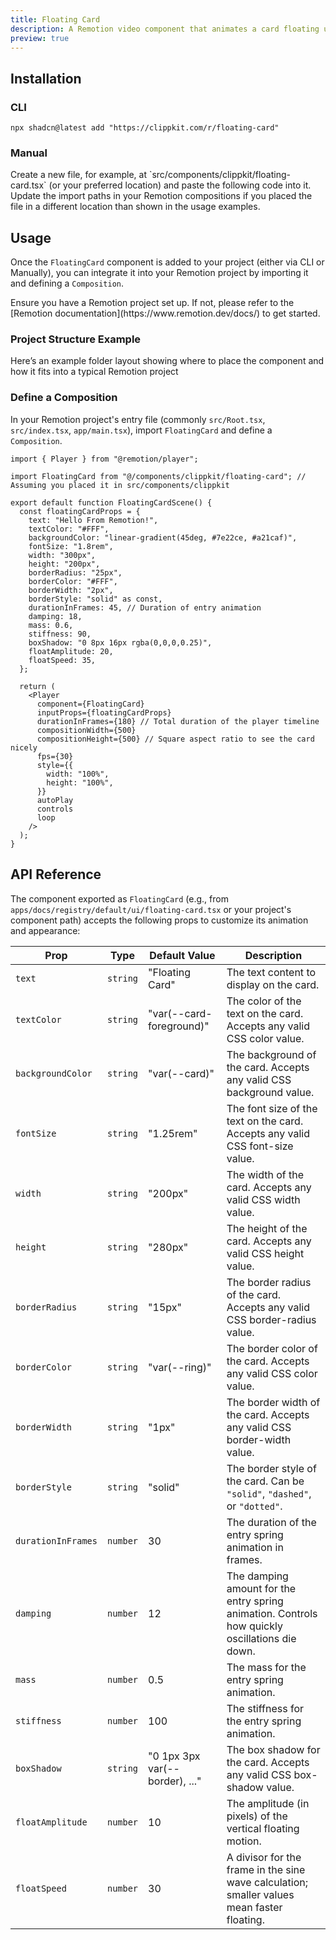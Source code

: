 ```yaml
---
title: Floating Card
description: A Remotion video component that animates a card floating up and down with a spring-based entry.
preview: true
---
```


<ComponentTabs name="floating-card-demo" />

## Installation

### CLI

```package-install
npx shadcn@latest add "https://clippkit.com/r/floating-card"
```

### Manual

<Steps>
  <Step>
    Create a new file, for example, at `src/components/clippkit/floating-card.tsx` (or your preferred location) and paste the following code into it.
    <ComponentSource name="floating-card" />
  </Step>
  <Step>Update the import paths in your Remotion compositions if you placed the file in a different location than shown in the usage examples.</Step>
</Steps>

## Usage

Once the `FloatingCard` component is added to your project (either via CLI or Manually), you can integrate it into your Remotion project by importing it and defining a `Composition`.

<Callout title="Prerequisite">
  Ensure you have a Remotion project set up. If not, please refer to the
  [Remotion documentation](https://www.remotion.dev/docs/) to get started.
</Callout>

### Project Structure Example

Here’s an example folder layout showing where to place the component and how it fits into a typical Remotion project

<FileWrapper name="floating-card">
  <Files>
    <Folder name="app" defaultOpen>
      <File name="main.tsx" />
    </Folder>
    <Folder name="components" defaultOpen>
      <Folder name="clippkit" defaultOpen>
        <File name="floating-card.tsx" />
      </Folder>
    </Folder>
  </Files>
</FileWrapper>

### Define a Composition

In your Remotion project's entry file (commonly `src/Root.tsx`, `src/index.tsx`, `app/main.tsx`), import `FloatingCard` and define a `Composition`.

```tsx title="app/main.tsx (or equivalent)"
import { Player } from "@remotion/player";

import FloatingCard from "@/components/clippkit/floating-card"; // Assuming you placed it in src/components/clippkit

export default function FloatingCardScene() {
  const floatingCardProps = {
    text: "Hello From Remotion!",
    textColor: "#FFF",
    backgroundColor: "linear-gradient(45deg, #7e22ce, #a21caf)",
    fontSize: "1.8rem",
    width: "300px",
    height: "200px",
    borderRadius: "25px",
    borderColor: "#FFF",
    borderWidth: "2px",
    borderStyle: "solid" as const,
    durationInFrames: 45, // Duration of entry animation
    damping: 18,
    mass: 0.6,
    stiffness: 90,
    boxShadow: "0 8px 16px rgba(0,0,0,0.25)",
    floatAmplitude: 20,
    floatSpeed: 35,
  };

  return (
    <Player
      component={FloatingCard}
      inputProps={floatingCardProps}
      durationInFrames={180} // Total duration of the player timeline
      compositionWidth={500}
      compositionHeight={500} // Square aspect ratio to see the card nicely
      fps={30}
      style={{
        width: "100%",
        height: "100%",
      }}
      autoPlay
      controls
      loop
    />
  );
}
```

## API Reference

The component exported as `FloatingCard` (e.g., from `apps/docs/registry/default/ui/floating-card.tsx` or your project's component path) accepts the following props to customize its animation and appearance:

| Prop               | Type     | Default Value                  | Description                                                                                    |
| ------------------ | -------- | ------------------------------ | ---------------------------------------------------------------------------------------------- |
| `text`             | `string` | "Floating Card"                | The text content to display on the card.                                                       |
| `textColor`        | `string` | "var(--card-foreground)"       | The color of the text on the card. Accepts any valid CSS color value.                          |
| `backgroundColor`  | `string` | "var(--card)"                  | The background of the card. Accepts any valid CSS background value.                            |
| `fontSize`         | `string` | "1.25rem"                      | The font size of the text on the card. Accepts any valid CSS font-size value.                  |
| `width`            | `string` | "200px"                        | The width of the card. Accepts any valid CSS width value.                                      |
| `height`           | `string` | "280px"                        | The height of the card. Accepts any valid CSS height value.                                    |
| `borderRadius`     | `string` | "15px"                         | The border radius of the card. Accepts any valid CSS border-radius value.                      |
| `borderColor`      | `string` | "var(--ring)"                  | The border color of the card. Accepts any valid CSS color value.                               |
| `borderWidth`      | `string` | "1px"                          | The border width of the card. Accepts any valid CSS border-width value.                        |
| `borderStyle`      | `string` | "solid"                        | The border style of the card. Can be `"solid"`, `"dashed"`, or `"dotted"`.                     |
| `durationInFrames` | `number` | 30                             | The duration of the entry spring animation in frames.                                          |
| `damping`          | `number` | 12                             | The damping amount for the entry spring animation. Controls how quickly oscillations die down. |
| `mass`             | `number` | 0.5                            | The mass for the entry spring animation.                                                       |
| `stiffness`        | `number` | 100                            | The stiffness for the entry spring animation.                                                  |
| `boxShadow`        | `string` | "0 1px 3px var(--border), ..." | The box shadow for the card. Accepts any valid CSS box-shadow value.                           |
| `floatAmplitude`   | `number` | 10                             | The amplitude (in pixels) of the vertical floating motion.                                     |
| `floatSpeed`       | `number` | 30                             | A divisor for the frame in the sine wave calculation; smaller values mean faster floating.     |
